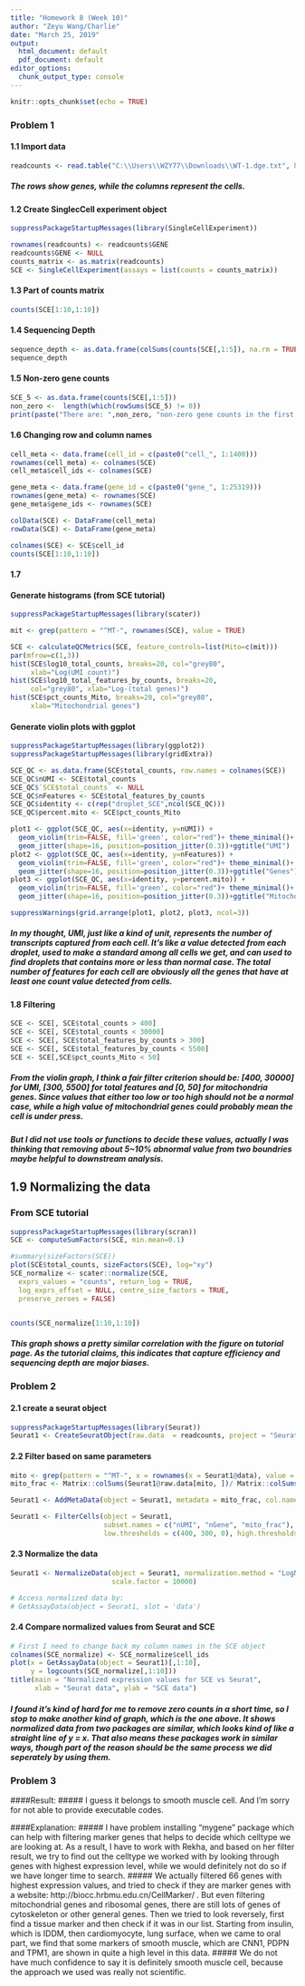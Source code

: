 ---
title: "Homework 8 (Week 10)"
author: "Zeyu Wang/Charlie"
date: "March 25, 2019"
output:
  html_document: default
  pdf_document: default
editor_options:
  chunk_output_type: console
---

```{r setup, include=FALSE}
knitr::opts_chunk$set(echo = TRUE)

```

### Problem 1

#### 1.1 Import data

```{r}

readcounts <- read.table("C:\\Users\\WZY77\\Downloads\\WT-1.dge.txt", header=TRUE)
```

##### The rows show genes, while the columns represent the cells.

#### 1.2 Create SinglecCell experiment object

```{r}
suppressPackageStartupMessages(library(SingleCellExperiment))

rownames(readcounts) <- readcounts$GENE
readcounts$GENE <- NULL
counts_matrix <- as.matrix(readcounts)
SCE <- SingleCellExperiment(assays = list(counts = counts_matrix))

```


#### 1.3 Part of counts matrix

```{r}
counts(SCE[1:10,1:10])
```


#### 1.4 Sequencing Depth
```{r}
sequence_depth <- as.data.frame(colSums(counts(SCE[,1:5]), na.rm = TRUE))
sequence_depth
```

#### 1.5 Non-zero gene counts

```{r}
SCE_5 <- as.data.frame(counts(SCE[,1:5]))
non_zero <-  length(which(rowSums(SCE_5) != 0))
print(paste("There are: ",non_zero, "non-zero gene counts in the first five cells"))
```

#### 1.6 Changing row and column names
```{r}

cell_meta <- data.frame(cell_id = c(paste0("cell_", 1:1400)))
rownames(cell_meta) <- colnames(SCE)
cell_meta$cell_ids <- colnames(SCE)

gene_meta <- data.frame(gene_id = c(paste0("gene_", 1:25319)))
rownames(gene_meta) <- rownames(SCE)
gene_meta$gene_ids <- rownames(SCE)

colData(SCE) <- DataFrame(cell_meta)
rowData(SCE) <- DataFrame(gene_meta)

colnames(SCE) <- SCE$cell_id
counts(SCE[1:10,1:10])
```


#### 1.7
#### Generate histograms (from SCE tutorial)          
```{r, fig.align='center'}
suppressPackageStartupMessages(library(scater))

mit <- grep(pattern = "^MT-", rownames(SCE), value = TRUE)

SCE <- calculateQCMetrics(SCE, feature_controls=list(Mito=c(mit)))
par(mfrow=c(1,3))
hist(SCE$log10_total_counts, breaks=20, col="grey80", 
     xlab="Log(UMI count)")
hist(SCE$log10_total_features_by_counts, breaks=20, 
     col="grey80", xlab="Log-(total genes)")
hist(SCE$pct_counts_Mito, breaks=20, col="grey80", 
     xlab="Mitochondrial genes")

```

#### Generate violin plots with ggplot
```{r,fig.align='center'}

suppressPackageStartupMessages(library(ggplot2))
suppressPackageStartupMessages(library(gridExtra))

SCE_QC <- as.data.frame(SCE$total_counts, row.names = colnames(SCE))
SCE_QC$nUMI <- SCE$total_counts
SCE_QC$`SCE$total_counts` <- NULL
SCE_QC$nFeatures <- SCE$total_features_by_counts
SCE_QC$identity <- c(rep("droplet_SCE",ncol(SCE_QC)))
SCE_QC$percent.mito <- SCE$pct_counts_Mito

plot1 <- ggplot(SCE_QC, aes(x=identity, y=nUMI)) +
  geom_violin(trim=FALSE, fill='green', color="red")+ theme_minimal()+
  geom_jitter(shape=16, position=position_jitter(0.3))+ggtitle("UMI")
plot2 <- ggplot(SCE_QC, aes(x=identity, y=nFeatures)) +
  geom_violin(trim=FALSE, fill='green', color="red")+ theme_minimal()+
  geom_jitter(shape=16, position=position_jitter(0.3))+ggtitle("Genes")
plot3 <- ggplot(SCE_QC, aes(x=identity, y=percent.mito)) +
  geom_violin(trim=FALSE, fill='green', color="red")+ theme_minimal()+
  geom_jitter(shape=16, position=position_jitter(0.3))+ggtitle("Mitochondrial")

suppressWarnings(grid.arrange(plot1, plot2, plot3, ncol=3))

```

##### In my thought, UMI, just like a kind of unit, represents the number of transcripts captured from each cell. It's like a value detected from each droplet, used to make a standard among all cells we get, and can used to find droplets that contains more or less than normal case. The total number of features for each cell are obviously all the genes that have at least one count value detected from cells.  

#### 1.8 Filtering

```{r}
SCE <- SCE[, SCE$total_counts > 400]
SCE <- SCE[, SCE$total_counts < 30000]
SCE <- SCE[, SCE$total_features_by_counts > 300]
SCE <- SCE[, SCE$total_features_by_counts < 5500]
SCE <- SCE[,SCE$pct_counts_Mito < 50]
```


##### From the violin graph, I think a fair filter criterion should be: [400, 30000] for UMI, [300, 5500] for total features and [0, 50] for mitochondria genes. Since values that either too low or too high should not be a normal case, while a high value of mitochondrial genes could probably mean the cell is under press. 
##### But I did not use tools or functions to decide these values, actually I was thinking that removing about 5~10% abnormal value from two boundries maybe helpful to downstream analysis.


## 1.9 Normalizing the data

### From SCE tutorial 
```{r,fig.align='center'}
suppressPackageStartupMessages(library(scran))
SCE <- computeSumFactors(SCE, min.mean=0.1)

#summary(sizeFactors(SCE))
plot(SCE$total_counts, sizeFactors(SCE), log="xy")
SCE_normalize <- scater::normalize(SCE,
  exprs_values = "counts", return_log = TRUE,
  log_exprs_offset = NULL, centre_size_factors = TRUE,
  preserve_zeroes = FALSE)


counts(SCE_normalize[1:10,1:10])
```

##### This graph shows a pretty similar correlation with the figure on tutorial page. As the tutorial claims, this indicates that capture efficiency and sequencing depth are major biases.

### Problem 2

#### 2.1 create a seurat object

```{r}
suppressPackageStartupMessages(library(Seurat))
Seurat1 <- CreateSeuratObject(raw.data  = readcounts, project = "Seurat1")
```


#### 2.2 Filter based on same parameters

```{r}

mito <- grep(pattern = "^MT-", x = rownames(x = Seurat1@data), value = TRUE)
mito_frac <- Matrix::colSums(Seurat1@raw.data[mito, ])/ Matrix::colSums(Seurat1@raw.data)

Seurat1 <- AddMetaData(object = Seurat1, metadata = mito_frac, col.name = "mito_frac")

Seurat1 <- FilterCells(object = Seurat1, 
                       subset.names = c("nUMI", "nGene", "mito_frac"), 
                       low.thresholds = c(400, 300, 0), high.thresholds = c(30000,5500,50))
```


#### 2.3 Normalize the data

```{r}

Seurat1 <- NormalizeData(object = Seurat1, normalization.method = "LogNormalize", 
                         scale.factor = 10000)

# Access normalized data by:
# GetAssayData(object = Seurat1, slot = 'data')
```


#### 2.4 Compare normalized values from Seurat and SCE
```{r,fig.align='center'}
# First I need to change back my column names in the SCE object
colnames(SCE_normalize) <- SCE_normalize$cell_ids
plot(x = GetAssayData(object = Seurat1)[,1:10], 
     y = logcounts(SCE_normalize[,1:10]))
title(main = "Normalized expression values for SCE vs Seurat", 
      xlab = "Seurat data", ylab = "SCE data")
```

##### I found it's kind of hard for me to remove zero counts in a short time, so I stop to make another kind of graph, which is the one above. It shows normalized data from two packages are similar, which looks kind of like a straight line of y = x. That also means these packages work in similar ways, though part of the reason should be the same process we did seperately by using them.


### Problem 3

####Result:
##### I guess it belongs to smooth muscle cell. And I'm sorry for not able to provide executable codes.

####Explanation:
##### I have problem installing "mygene" package which can help with filtering marker genes that helps to decide which celltype we are looking at. As a result, I have to work with Rekha, and based on her filter result, we try to find out the celltype we worked with by looking through genes with highest expression level, while we would definitely not do so if we have longer time to search.
##### We actually filtered 66 genes with highest expression values, and tried to check if they are marker genes with a website: http://biocc.hrbmu.edu.cn/CellMarker/ . But even filtering mitochondrial genes and ribosomal genes, there are still lots of genes of cytoskeleton or other general genes. Then we tried to look reversely, first find a tissue marker and then check if it was in our list. Starting from insulin, which is IDDM, then cardiomyocyte, lung surface, when we came to oral part, we find that some markers of smooth muscle, which are CNN1, PDPN and TPM1, are shown in quite a high level in this data.
##### We do not have much confidence to say it is definitely smooth muscle cell, because the approach we used was really not scientific.
 

